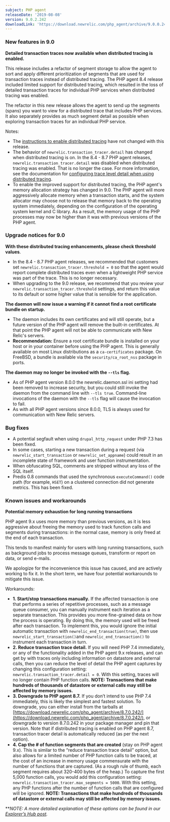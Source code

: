 ```yaml
---
subject: PHP agent
releaseDate: '2019-08-08'
version: 9.0.2.242
downloadLink: 'https://download.newrelic.com/php_agent/archive/9.0.0.242/'
---
```


### New features in 9.0

**Detailed transaction traces now available when distributed tracing is enabled.**

This release includes a refactor of segment storage to allow the agent to sort and apply different prioritization of segments that are used for transaction traces instead of distributed tracing. The PHP agent 8.4 release included limited support for distributed tracing, which resulted in the loss of detailed transaction traces for individual PHP services when distributed tracing was enabled.

The refactor in this new release allows the agent to send up the segments (spans) you want to view for a distributed trace that includes PHP services. It also separately provides as much segment detail as possible when exploring transaction traces for an individual PHP service.

Notes:

* The [instructions to enable distributed tracing](https://docs.newrelic.com/docs/agents/php-agent/features/distributed-tracing-php-agent#enable-distributed) have not changed with this release.
* The behavior of `newrelic.transaction_tracer.detail` has changed when distributed tracing is on. In the 8.4 - 8.7 PHP agent releases, `newrelic.transaction_tracer.detail` was disabled when distributed tracing was enabled. That is no longer the case. For more information, see the documentation for [configuring trace level detail when using distributed tracing](https://docs.newrelic.com/docs/agents/php-agent/features/distributed-tracing-php-agent#performance).
* To enable the improved support for distributed tracing, the PHP agent's memory allocation strategy has changed in 9.0. The PHP agent will more aggressively allocate memory when a transaction starts, and the system allocator may choose not to release that memory back to the operating system immediately, depending on the configuration of the operating system kernel and C library. As a result, the memory usage of the PHP processes may now be higher than it was with previous versions of the PHP agent.

### Upgrade notices for 9.0

**With these distributed tracing enhancements, please check threshold values**.

* In the 8.4 - 8.7 PHP agent releases, we recommended that customers set `newrelic.transaction_tracer.threshold = 0` so that the agent would report complete distributed traces even when a lightweight PHP service was part of the trace. This is no longer necessary.
* When upgrading to the 9.0 release, we recommend that you review your `newrelic.transaction_tracer.threshold` settings, and return this value to its default or some higher value that is sensible for the application.

**The daemon will now issue a warning if it cannot find a root certificate bundle on startup.**

* The daemon includes its own certificates and will still operate, but a future version of the PHP agent will remove the built-in certificates. At that point the PHP agent will not be able to communicate with New Relic's servers.
* **Recommendation:** Ensure a root certificate bundle is installed on your host or in your container before using the PHP agent. This is generally available on most Linux distributions as a `ca-certificates` package. On FreeBSD, a bundle is available via the `security/ca_root_nss` package in ports.

**The daemon may no longer be invoked with the `--tls` flag.**

* As of PHP agent version 8.0.0 the newrelic.daemon.ssl ini setting had been removed to increase security, but you could still invoke the daemon from the command line with `--tls true`. Command-line invocations of the daemon with the `--tls` flag will cause the invocation to fail.
* As with all PHP agent versions since 8.0.0, TLS is always used for communication with New Relic servers.

### Bug fixes

* A potential segfault when using `drupal_http_request` under PHP 7.3 has been fixed.
* In some cases, starting a new transaction during a request (via `newrelic_start_transaction` or `newrelic_set_appname`) could result in an incomplete state of framework and user function instrumentation.
* When obfuscating SQL, comments are stripped without any loss of the SQL itself.
* Predis 0.8 commands that used the synchronous `executeCommand()` code path (for example, `HSET`) on a clustered connection did not generate metrics. This has been fixed.

### Known issues and workarounds

**Potential memory exhaustion for long running transactions**

PHP agent 9.x uses more memory than previous versions, as it is less aggressive about freeing the memory used to track function calls and segments during transactions: in the normal case, memory is only freed at the end of each transaction.

This tends to manifest mainly for users with long running transactions, such as background jobs to process message queues, transform or report on data, or send e-mails.

We apologize for the inconvenience this issue has caused, and are actively working to fix it. In the short term, we have four potential workarounds to mitigate this issue.

Workarounds:

* **1. Start/stop transactions manually.** If the affected transaction is one that performs a series of repetitive processes, such as a message queue consumer, you can manually instrument each iteration as a separate transaction. This provides you more fine-grained data on how the process is operating. By doing this, the memory used will be freed after each transaction. To implement this, you would ignore the initial automatic transaction with `newrelic_end_transaction(true)`, then use `newrelic_start_transaction()`and `newrelic_end_transaction()` to instrument each transaction in turn.
* **2. Reduce transaction trace detail.** If you will need PHP 7.4 immediately, or any of the functionality added in the PHP agent 9.x releases, and can get by with traces only including information on datastore and external calls, then you can reduce the level of detail the PHP agent captures by changing this configuration setting: `newrelic.transaction_tracer.detail = 0`. With this setting, traces will no longer contain PHP function calls. **NOTE: Transactions that make hundreds of thousands of datastore or external calls may still be affected by memory issues.**
* **3. Downgrade to PHP agent 8.7.** If you don’t intend to use PHP 7.4 immediately, this is likely the simplest and fastest solution. To downgrade, you can either install from the tarballs at [https://download.newrelic.com/php_agent/archive/8.7.0.242/](https://download.newrelic.com/php_agent/archive/8.7.0.242/), or downgrade to version 8.7.0.242 in your package manager and pin that version. Note that if distributed tracing is enabled on PHP agent 8.7, transaction tracer detail is automatically reduced (as per the next option).
* **4. Cap the # of function segments that are created** (stay on PHP agent 9.x). This is similar to the “reduce transaction trace detail” option, but also allows for a limited number of PHP function calls to be traced, at the cost of an increase in memory usage commensurate with the number of functions that are captured. (As a rough rule of thumb, each segment requires about 320-400 bytes of the heap.) To capture the first 5,000 function calls, you would add this configuration setting: `newrelic.transaction_tracer.max_segments = 5000`. With this setting, any PHP functions after the number of function calls that are configured will be ignored. **NOTE: Transactions that make hundreds of thousands of datastore or external calls may still be affected by memory issues.**

\*\*_NOTE: A more detailed explanation of these options can be found in our [Explorer’s Hub post](https://discuss.newrelic.com/t/potential-memory-exhaustion-for-long-running-transactions-with-php-agent-9-x/88761)._
